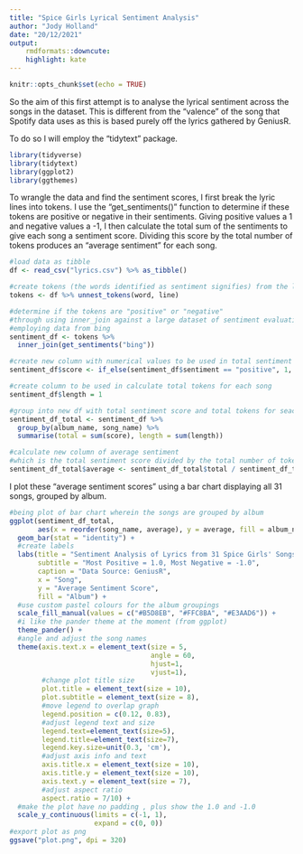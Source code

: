 ---
title: "Spice Girls Lyrical Sentiment Analysis"
author: "Jody Holland"
date: "20/12/2021"
output:
    rmdformats::downcute:
    highlight: kate
---

```{r setup, include=FALSE}
knitr::opts_chunk$set(echo = TRUE)
```

So the aim of this first attempt is to analyse the lyrical sentiment across the songs in the dataset. 
This is different from the "valence" of the song that Spotify data uses as this is based purely off the lyrics gathered by GeniusR.

To do so I will employ the "tidytext" package.
```{r packages, message=FALSE, warning=FALSE}
library(tidyverse)
library(tidytext)
library(ggplot2)
library(ggthemes)
```


To wrangle the data and find the sentiment scores, I first break the lyric lines into tokens. 
I use the "get_sentiments()" function to determine if these tokens are positive or negative in their sentiments.
Giving positive values a 1 and negative values a -1, I then calculate the total sum of the sentiments to give
each song a sentiment score. Dividing this score by the total number of tokens produces an "average sentiment" for each song.
```{r format-data, message=FALSE}
#load data as tibble
df <- read_csv("lyrics.csv") %>% as_tibble()

#create tokens (the words identified as sentiment signifies) from the lyrics
tokens <- df %>% unnest_tokens(word, line) 

#determine if the tokens are "positive" or "negative"
#through using inner_join against a large dataset of sentiment evaluations
#employing data from bing
sentiment_df <- tokens %>%
  inner_join(get_sentiments("bing")) 

#create new column with numerical values to be used in total sentiment scoring
sentiment_df$score <- if_else(sentiment_df$sentiment == "positive", 1, -1)

#create column to be used in calculate total tokens for each song
sentiment_df$length = 1

#group into new df with total sentiment score and total tokens for seach song
sentiment_df_total <- sentiment_df %>% 
  group_by(album_name, song_name) %>% 
  summarise(total = sum(score), length = sum(length))

#calculate new column of average sentiment
#which is the total sentiment score divided by the total number of tokens
sentiment_df_total$average <- sentiment_df_total$total / sentiment_df_total$length
``` 


I plot these "average sentiment scores" using a bar chart displaying all 31 songs, grouped by album.
```{r graph}

#being plot of bar chart wherein the songs are grouped by album
ggplot(sentiment_df_total, 
       aes(x = reorder(song_name, average), y = average, fill = album_name)) +
  geom_bar(stat = "identity") +
  #create labels
  labs(title = "Sentiment Analysis of Lyrics from 31 Spice Girls' Songs",
       subtitle = "Most Positive = 1.0, Most Negative = -1.0",
       caption = "Data Source: GeniusR",
       x = "Song", 
       y = "Average Sentiment Score",
       fill = "Album") +
  #use custom pastel colours for the album groupings
  scale_fill_manual(values = c("#B5D8EB", "#FFC8BA", "#E3AAD6")) +
  #i like the pander theme at the moment (from ggplot)
  theme_pander() +
  #angle and adjust the song names
  theme(axis.text.x = element_text(size = 5, 
                                   angle = 60, 
                                   hjust=1, 
                                   vjust=1),
        #change plot title size
        plot.title = element_text(size = 10),
        plot.subtitle = element_text(size = 8),
        #move legend to overlap graph
        legend.position = c(0.12, 0.83),
        #adjust legend text and size
        legend.text=element_text(size=5), 
        legend.title=element_text(size=7),
        legend.key.size=unit(0.3, 'cm'),
        #adjust axis info and text
        axis.title.x = element_text(size = 10),
        axis.title.y = element_text(size = 10),
        axis.text.y = element_text(size = 7),
        #adjust aspect ratio
        aspect.ratio = 7/10) +
  #make the plot have no padding , plus show the 1.0 and -1.0
  scale_y_continuous(limits = c(-1, 1), 
                     expand = c(0, 0))
#export plot as png
ggsave("plot.png", dpi = 320)
```

